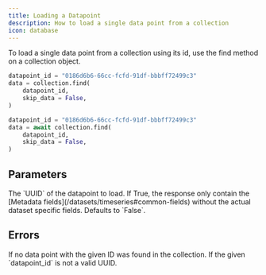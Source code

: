 ```yaml
---
title: Loading a Datapoint
description: How to load a single data point from a collection
icon: database
---
```


To load a single data point from a collection using its id, use the find method on a collection object.

<RequestExample>

```python Python (Sync)
datapoint_id = "0186d6b6-66cc-fcfd-91df-bbbff72499c3"
data = collection.find(
    datapoint_id,
    skip_data = False,
)
```

```python Python (Async)
datapoint_id = "0186d6b6-66cc-fcfd-91df-bbbff72499c3"
data = await collection.find(
    datapoint_id,
    skip_data = False,
)
```

</RequestExample>

## Parameters

<ParamField path="datapoint_id" type="str">
  The `UUID` of the datapoint to load.
</ParamField>

<ParamField path="skip_data" type="bool">
  If True, the response only contain the [Metadata fields](/datasets/timeseries#common-fields) without the actual
  dataset specific fields. Defaults to `False`.
</ParamField>

## Errors

<ParamField path="NotFoundError" type="No such datapoint 0186e6b5-66cc-fcfd-91df-bbbff72499c3">
  If no data point with the given ID was found in the collection.
</ParamField>

<ParamField path="ValueError" type="Invalid datapoint id: <value> is not a valid UUID">
  If the given `datapoint_id` is not a valid UUID.
</ParamField>
